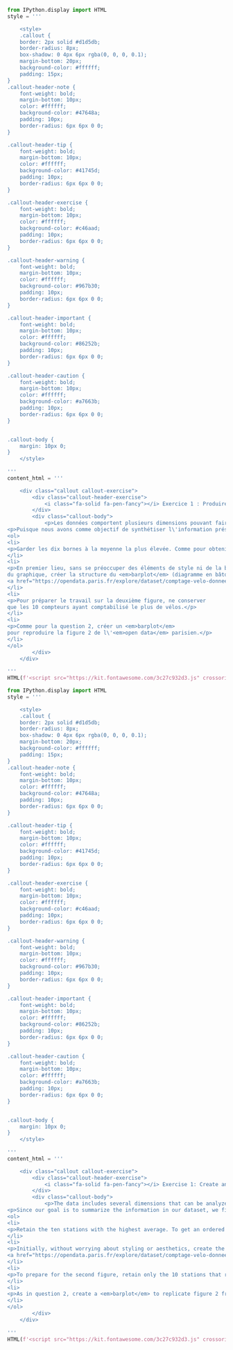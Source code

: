 :::: {.content-visible when-profile="fr"}

```python
from IPython.display import HTML
style = '''

    <style>
    .callout {
    border: 2px solid #d1d5db;
    border-radius: 8px;
    box-shadow: 0 4px 6px rgba(0, 0, 0, 0.1);
    margin-bottom: 20px;
    background-color: #ffffff;
    padding: 15px;
}
.callout-header-note {
    font-weight: bold;
    margin-bottom: 10px;
    color: #ffffff;
    background-color: #47648a;
    padding: 10px;
    border-radius: 6px 6px 0 0;
}

.callout-header-tip {
    font-weight: bold;
    margin-bottom: 10px;
    color: #ffffff;
    background-color: #41745d;
    padding: 10px;
    border-radius: 6px 6px 0 0;
}

.callout-header-exercise {
    font-weight: bold;
    margin-bottom: 10px;
    color: #ffffff;
    background-color: #c46aad;
    padding: 10px;
    border-radius: 6px 6px 0 0;
}

.callout-header-warning {
    font-weight: bold;
    margin-bottom: 10px;
    color: #ffffff;
    background-color: #967b30;
    padding: 10px;
    border-radius: 6px 6px 0 0;
}

.callout-header-important {
    font-weight: bold;
    margin-bottom: 10px;
    color: #ffffff;
    background-color: #86252b;
    padding: 10px;
    border-radius: 6px 6px 0 0;
}

.callout-header-caution {
    font-weight: bold;
    margin-bottom: 10px;
    color: #ffffff;
    background-color: #a7663b;
    padding: 10px;
    border-radius: 6px 6px 0 0;
}


.callout-body {
    margin: 10px 0;
}
    </style>
    
'''
content_html = '''

    <div class="callout callout-exercise">
        <div class="callout-header-exercise">
            <i class="fa-solid fa-pen-fancy"></i> Exercice 1 : Produire un premier graphique
        </div>
        <div class="callout-body">
            <p>Les données comportent plusieurs dimensions pouvant faire l\'objet d\'une analyse statistique. Nous allons commencer par nous focaliser sur le volume de passage à tel ou tel compteur.</p>
<p>Puisque nous avons comme objectif de synthétiser l\'information présente dans notre jeu de données, nous devons d\'abord mettre en œuvre quelques agrégations <em>ad hoc</em> pour produire un graphique lisible.</p>
<ol>
<li>
<p>Garder les dix bornes à la moyenne la plus élevée. Comme pour obtenir un graphique ordonné du plus grand au plus petit avec les méthodes <code>plot</code> de <code>Pandas</code>, il faut avoir les données ordonnées du plus petit au plus grand (oui c\'est bizarre mais c\'est comme ça...), réordonner les données.</p>
</li>
<li>
<p>En premier lieu, sans se préoccuper des éléments de style ni de la beauté
du graphique, créer la structure du <em>barplot</em> (diagramme en bâtons) de la
<a href="https://opendata.paris.fr/explore/dataset/comptage-velo-donnees-compteurs/dataviz/?disjunctive.id_compteur&amp;disjunctive.nom_compteur&amp;disjunctive.id&amp;disjunctive.name">page d\'analyse des données</a>.</p>
</li>
<li>
<p>Pour préparer le travail sur la deuxième figure, ne conserver
que les 10 compteurs ayant comptabilisé le plus de vélos.</p>
</li>
<li>
<p>Comme pour la question 2, créer un <em>barplot</em>
pour reproduire la figure 2 de l\'<em>open data</em> parisien.</p>
</li>
</ol>
        </div>
    </div>
    
'''
HTML(f'<script src="https://kit.fontawesome.com/3c27c932d3.js" crossorigin="anonymous"></script>\n{style}\n{content_html}')

```

::::

:::: {.content-visible when-profile="en"}

```python
from IPython.display import HTML
style = '''

    <style>
    .callout {
    border: 2px solid #d1d5db;
    border-radius: 8px;
    box-shadow: 0 4px 6px rgba(0, 0, 0, 0.1);
    margin-bottom: 20px;
    background-color: #ffffff;
    padding: 15px;
}
.callout-header-note {
    font-weight: bold;
    margin-bottom: 10px;
    color: #ffffff;
    background-color: #47648a;
    padding: 10px;
    border-radius: 6px 6px 0 0;
}

.callout-header-tip {
    font-weight: bold;
    margin-bottom: 10px;
    color: #ffffff;
    background-color: #41745d;
    padding: 10px;
    border-radius: 6px 6px 0 0;
}

.callout-header-exercise {
    font-weight: bold;
    margin-bottom: 10px;
    color: #ffffff;
    background-color: #c46aad;
    padding: 10px;
    border-radius: 6px 6px 0 0;
}

.callout-header-warning {
    font-weight: bold;
    margin-bottom: 10px;
    color: #ffffff;
    background-color: #967b30;
    padding: 10px;
    border-radius: 6px 6px 0 0;
}

.callout-header-important {
    font-weight: bold;
    margin-bottom: 10px;
    color: #ffffff;
    background-color: #86252b;
    padding: 10px;
    border-radius: 6px 6px 0 0;
}

.callout-header-caution {
    font-weight: bold;
    margin-bottom: 10px;
    color: #ffffff;
    background-color: #a7663b;
    padding: 10px;
    border-radius: 6px 6px 0 0;
}


.callout-body {
    margin: 10px 0;
}
    </style>
    
'''
content_html = '''

    <div class="callout callout-exercise">
        <div class="callout-header-exercise">
            <i class="fa-solid fa-pen-fancy"></i> Exercise 1: Create an Initial Plot
        </div>
        <div class="callout-body">
            <p>The data includes several dimensions that can be analyzed statistically. We\'ll start by focusing on the volume of passage at various counting stations.</p>
<p>Since our goal is to summarize the information in our dataset, we first need to perform some <em>ad hoc</em> aggregations to create a readable plot.</p>
<ol>
<li>
<p>Retain the ten stations with the highest average. To get an ordered plot from largest to smallest using <code>Pandas</code> plot methods, the data must be sorted from smallest to largest (yes, it\'s odd but that\'s how it works...). Sort the data accordingly.</p>
</li>
<li>
<p>Initially, without worrying about styling or aesthetics, create the structure of a <em>barplot</em> (bar chart) as seen on the
<a href="https://opendata.paris.fr/explore/dataset/comptage-velo-donnees-compteurs/dataviz/?disjunctive.id_compteur&amp;disjunctive.nom_compteur&amp;disjunctive.id&amp;disjunctive.name">data analysis page</a>.</p>
</li>
<li>
<p>To prepare for the second figure, retain only the 10 stations that recorded the highest total number of bicycles.</p>
</li>
<li>
<p>As in question 2, create a <em>barplot</em> to replicate figure 2 from the Paris open data portal.</p>
</li>
</ol>
        </div>
    </div>
    
'''
HTML(f'<script src="https://kit.fontawesome.com/3c27c932d3.js" crossorigin="anonymous"></script>\n{style}\n{content_html}')

```

::::
